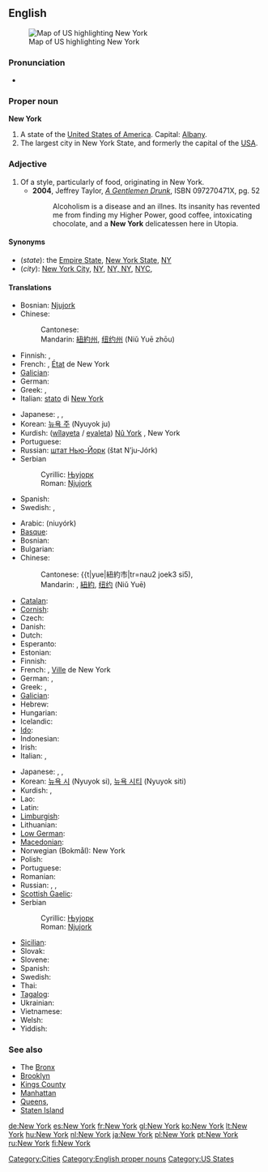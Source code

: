 ==English==
[[Image:map of USA highlighting New York.png|thumb|right|Map of US highlighting New York]]

===Pronunciation===
* {{audio|en-us-New York.ogg|Audio (US)}}

===Proper noun===
{{wikipedia}}
'''New York'''

# A state of the [[United States of America]]. Capital: [[Albany]].
# The largest city in New York State, and formerly the capital of the [[USA]].

===Adjective===
{{en-adj|-}}

# Of a style, particularly of food, originating in New York.
#* '''2004''', Jeffrey Taylor, ''[http://books.google.com/books?id=SzACwqdCfYYC&pg=PA52&ots=tsmp26dHyZ&dq=%22new+york+delicatessen%22&as_brr=1&sig=Jp75bm7f1fdl7UnuRaFp3DG4vic A Gentlemen Drunk]'', ISBN 097270471X, pg. 52
#*: Alcoholism is a disease and an illnes. Its insanity has revented me from finding my Higher Power, good coffee, intoxicating chocolate, and a '''New York''' delicatessen here in Utopia.

====Synonyms====
* (''state''): the [[Empire State]], [[New York State]], [[NY]]
* (''city''): [[New York City]], [[NY]], [[NY, NY]], [[NYC]],

====Translations====
{{trans-top|state}}
* Bosnian: [[Njujork#Bosnian|Njujork]] {{m}}
* Chinese: 
*: Cantonese: {{t|yue|紐約州|tr=nau2 joek3 zau1}}
*: Mandarin: [[紐約州]], [[纽约州]] (Niǔ Yuē zhōu)
* Finnish: {{t|fi|New York}}, {{t|fi|New Yorkin osavaltio}}
* French: {{t|fr|New York}}, [[état|État]] de New York {{m}}
* [[Galician]]: {{t|gl|Nova Iorque}}
* German: {{t|de|New York}}
* Greek: {{t|el|Νέα Υόρκη|tr=néa iórci}}, {{t|el|Πολιτεία Νέας Υόρκης|f|tr=politía néas iórcis}}
* Italian: [[stato]] di [[New York#Italian|New York]] {{m}}
{{trans-mid}}
* Japanese: {{t|ja|ニューヨーク州|tr=Nyūyōkushū|sc=Jpan}}, {{t|ja|ニューヨーク|sc=Jpan}}, {{t|ja|紐育|tr=Nyūyōkushū|sc=Jpan}}
* Korean: [[뉴욕 주]] (Nyuyok ju)
* Kurdish: ([[wîlayet]]a / [[eyalet]]a) [[Nû York]] {{f}}, New York {{f}}
* Portuguese: {{t|pt|Nova Iorque|f}}
* Russian: [[шт. Нью-Йорк|штат Нью-Йорк]] (štat N’ju-Jórk) {{m}}
* Serbian
*: Cyrillic: [[Њујорк#Serbian|Њујорк]] {{m}}
*: Roman: [[Njujork#Serbian|Njujork]] {{m}}
* Spanish: {{t|es|Nueva York|f}}
* Swedish: {{t|sv|New York}}, {{t|sv|staten New York}}
{{trans-bottom}}

{{trans-top|city}}
* Arabic: {{Arab|[[نيويورك]]}} (niuyórk)
* [[Basque]]: {{t|eu|York Berri}}
* Bosnian: {{t|bs|Njujork|m}}
* Bulgarian: {{t|bg|Ню Йорк|tr=Nju Jork}}
* Chinese: 
*: Cantonese: {{t|yue|紐約市|tr=nau2 joek3 si5), {{t|yue|紐約|tr=nau2 joek3}}
*: Mandarin: {{t|cmn|纽约市|tr=Niǔyuē Shì}}, [[紐約]], [[纽约]] (Niǔ Yuē)
* [[Catalan]]: {{t|ca|Nova York}}
* [[Cornish]]: {{t|kw|Evrek Nowydh}}
* Czech: {{t|cs|New York}}
* Danish: {{t|da|New York}}
* Dutch: {{t|nl|New York}}
* Esperanto: {{t|eo|Novjorko}}
* Estonian: {{t|et|New York}}
* Finnish: {{t|fi|New York}}
* French: {{t|fr|New York}}, [[ville|Ville]] de New York {{f}}
* German: {{t|de|New York City}}, {{t|de|New York}}
* Greek: {{t|el|Νέα Υόρκη|tr=néa iórci}}, {{t|el|Πόλη Νέας Υόρκης|f|tr=póli néas iórcis}}
* [[Galician]]: {{t|gl|Nova Iorque}}
* Hebrew: {{t|he|ניו יורק|tr=nyu york}}
* Hungarian: {{t|hu|New York}}
* Icelandic: {{t|is|New York borg}}
* [[Ido]]: {{t|io|Nova-York}}
* Indonesian: {{t|id|New York}}
* Irish: {{t|ga|Nua-Eabhrac}}
* Italian: {{t|it|New York|f}}, {{t|it|Nuova York|f}}
{{trans-mid}}
* Japanese: {{t|ja|ニューヨーク市|tr=Nyūyōkushi|sc=Jpan}}, {{t|ja|ニューヨーク|sc=Jpan}}, {{t|ja|紐育|tr=Nyūyōkushū|sc=Jpan}}
* Korean: [[뉴욕 시]] (Nyuyok si), [[뉴욕 시티]] (Nyuyok siti)
* Kurdish: {{t|ku|Nû York|f}}, {{t|ku|New York|f}}
* Lao: {{t|lo|ນີວຢອກ|tr=niiw-jöök|sc=Laoo}}
* Latin: {{t|la|Novum Eboracum}}
* [[Limburgish]]: {{t|li|New York}}
* Lithuanian: {{t|lt|Niujorkas}}
* [[Low German]]: {{t|nds|New York}}
* [[Macedonian]]: {{t|mk|Њу Јорк|tr=Nju Jork}}
* Norwegian (Bokmål): New York
* Polish: {{t|pl|Nowy Jork}}
* Portuguese: {{t|pt|Nova Iorque|f}}
* Romanian: {{t|ro|New York}}
* Russian: {{t|ru|Нью-Йорк|m|tr=N’ju-Jórk|sc=Cyrl}}, {{t|ru|г. Нью-Йорк|m|tr=g. N’ju-Jórk}}, {{t|ru|город Нью-Йорк|m|tr=górod N’ju-Jórk}}
* [[Scottish Gaelic]]: {{t|gd|Eabhraig Nuadh}}
* Serbian
*: Cyrillic: [[Њујорк#Serbian|Њујорк]] {{m}}
*: Roman: [[Njujork#Serbian|Njujork]] {{m}}
* [[Sicilian]]: {{t|scn|Nova York}}
* Slovak: {{t|sk|New York}}
* Slovene: {{t|sl|New York}}
* Spanish: {{t|es|Nueva York|f}}
* Swedish: {{t|sv|New York}}
* Thai: {{t|th|นครนิวยอร์ก|tr=nákon níwáyôk|sc=Thai}}
* [[Tagalog]]: {{t|tl|Lungsod ng New York}}
* Ukrainian: {{t|uk|Нью-Йорк|tr=N’ju-Jórk}}
* Vietnamese: {{t|vi|Thành phố New York}}
* Welsh: {{t|cy|Dinas Efrog Newydd}}
* Yiddish: {{t|yi|ניו־יאָרק|tr=Nyu-York}}
{{trans-bottom}}

===See also===
* The [[Bronx]]
* [[Brooklyn]]
* [[Kings County]]
* [[Manhattan]]
* [[Queens]], {{toponym|Queens County}}
* [[Staten Island]]

[[Category:Cities]]
[[Category:English proper nouns]]
[[Category:US States]]

[[de:New York]]
[[es:New York]]
[[fr:New York]]
[[gl:New York]]
[[ko:New York]]
[[lt:New York]]
[[hu:New York]]
[[nl:New York]]
[[ja:New York]]
[[pl:New York]]
[[pt:New York]]
[[ru:New York]]
[[fi:New York]]
